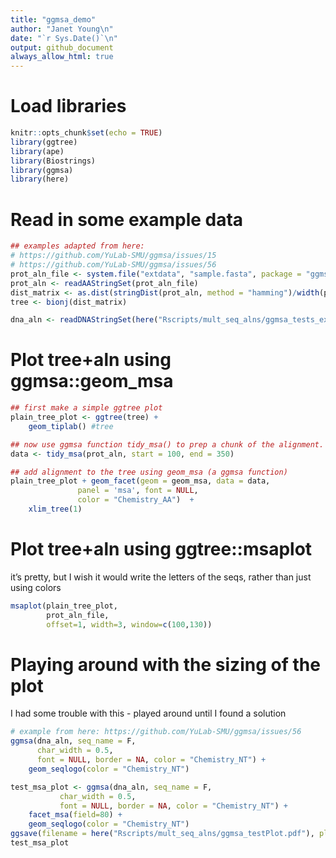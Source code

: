 ```yaml
---
title: "ggmsa_demo"
author: "Janet Young\n"
date: "`r Sys.Date()`\n"
output: github_document
always_allow_html: true
---
```



# Load libraries

```r
knitr::opts_chunk$set(echo = TRUE)
library(ggtree)
library(ape)
library(Biostrings)
library(ggmsa)
library(here)
```

# Read in some example data
```r
## examples adapted from here:
# https://github.com/YuLab-SMU/ggmsa/issues/15
# https://github.com/YuLab-SMU/ggmsa/issues/56
prot_aln_file <- system.file("extdata", "sample.fasta", package = "ggmsa")
prot_aln <- readAAStringSet(prot_aln_file)
dist_matrix <- as.dist(stringDist(prot_aln, method = "hamming")/width(prot_aln)[1])
tree <- bionj(dist_matrix)

dna_aln <- readDNAStringSet(here("Rscripts/mult_seq_alns/ggmsa_tests_example_for_github.fa"))
```

# Plot tree+aln using ggmsa::geom_msa

```r
## first make a simple ggtree plot
plain_tree_plot <- ggtree(tree) + 
    geom_tiplab() #tree

## now use ggmsa function tidy_msa() to prep a chunk of the alignment. This returns a data.frame, three columns: seqname, position and amino acid
data <- tidy_msa(prot_aln, start = 100, end = 350)  

## add alignment to the tree using geom_msa (a ggmsa function)
plain_tree_plot + geom_facet(geom = geom_msa, data = data,
               panel = 'msa', font = NULL,
               color = "Chemistry_AA")  +
    xlim_tree(1)
```

# Plot tree+aln using ggtree::msaplot

it's pretty, but I wish it would write the letters of the seqs, rather than just using colors

```r
msaplot(plain_tree_plot,
        prot_aln_file,
        offset=1, width=3, window=c(100,130))
```


# Playing around with the sizing of the plot

I had some trouble with this - played around until I found a solution

```r
# example from here: https://github.com/YuLab-SMU/ggmsa/issues/56
ggmsa(dna_aln, seq_name = F,
      char_width = 0.5,
      font = NULL, border = NA, color = "Chemistry_NT") +
    geom_seqlogo(color = "Chemistry_NT")
```


```r
test_msa_plot <- ggmsa(dna_aln, seq_name = F,
           char_width = 0.5,
           font = NULL, border = NA, color = "Chemistry_NT") +
    facet_msa(field=80) +
    geom_seqlogo(color = "Chemistry_NT")
ggsave(filename = here("Rscripts/mult_seq_alns/ggmsa_testPlot.pdf"), plot=test_msa_plot, height=3, width=11)
test_msa_plot
```


